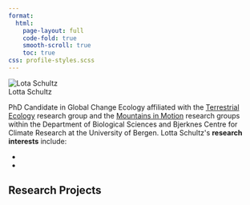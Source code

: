 ```yaml
---
format:
  html:
    page-layout: full
    code-fold: true
    smooth-scroll: true
    toc: true
css: profile-styles.scss
---
```


<!-- load Bootstrap Icons once (for the social icons) -->
<link rel="stylesheet" href="https://cdn.jsdelivr.net/npm/bootstrap-icons@1.11.3/font/bootstrap-icons.css">

```{=html}
<div class="profile-container">
  <!-- Profile Photo Section -->
  <div class="profile-photo-section">
    <img src="img/lotta.jpg" alt="Lota Schultz" class="profile-image">
   
   <div class="profile-social">
      <a href="lotta.schultz@uib.no" aria-label="Email"><i class="bi bi-envelope-fill"></i></a>
      <a href="https://scholar.google.com/citations?user=G_JcgScAAAAJ&hl=de" target="_blank" rel="noopener" aria-label="Google Scholar"><i class="bi bi-mortarboard-fill"></i></a>
      <a href="https://orcid.org/0000-0002-1659-0856" target="_blank" rel="noopener" aria-label="ORCID"><i class="bi bi-person-badge"></i></a>
      <a href="https://www.linkedin.com/in/lotta-schultz-676759213/" target="_blank" rel="noopener" aria-label="LinkedIn"><i class="bi bi-linkedin"></i></a>
      <a href="https://www4.uib.no/finn-ansatte/Lotta.Schultz" target="_blank" rel="noopener" aria-label="Website"><i class="bi bi-globe2"></i></a>
      <a href="https://lottaschultz.wixsite.com/himaldiaries" target="_blank" rel="noopener" aria-label="Website"><i class="bi bi-globe2"></i></a>
      <a href="https://github.com/lschultz97" target="_blank" rel="noopener" aria-label="Website"><i class="bi bi-globe2"></i></a>
    </div>
  </div>

  <!-- Main Content Section -->
  <div class="profile-content">
    <!-- Profile Header -->
    <div class="profile-header">
      <div class="profile-name">Lotta Schultz</div>
    </div>
    
    <!-- Profile Description -->
    <div class="profile-description">
      <p>PhD Candidate in Global Change Ecology affiliated with the <a href="https://w4.uib.no/en/research/research-groups/terrestrial-ecology">Terrestrial Ecology</a> research group and the <a href="https://mountainsinmotion.w.uib.no/">Mountains in Motion</a> research groups within the Department of Biological Sciences and Bjerknes Centre for Climate Research at the University of Bergen. Lotta Schultz's <strong>research interests</strong> include:</p>
      
      <ul class="mb-0">
        <li></li>
        <li></li>
      </ul>
    </div>

    <!-- Research Projects Section -->
    <div class="page-header">
      <h2>Research Projects</h2>
    </div>
      
    <div class="members-background-box">
      <p><strong></strong></p>
    </div>
  </div>
</div>
```

